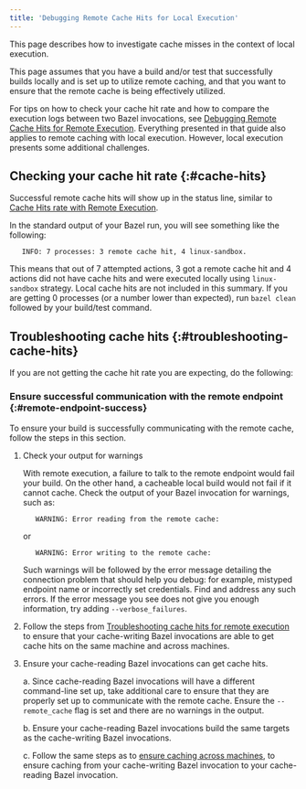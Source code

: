 ```yaml
---
title: 'Debugging Remote Cache Hits for Local Execution'
---
```


This page describes how to investigate cache misses in the context of local
execution.

This page assumes that you have a build and/or test that successfully builds
locally and is set up to utilize remote caching, and that you want to ensure
that the remote cache is being effectively utilized.

For tips on how to check your cache hit rate and how to compare the execution
logs between two Bazel invocations, see
[Debugging Remote Cache Hits for Remote Execution](/remote/cache-remote).
Everything presented in that guide also applies to remote caching with local
execution. However, local execution presents some additional challenges.

## Checking your cache hit rate {:#cache-hits}

Successful remote cache hits will show up in the status line, similar to
[Cache Hits rate with Remote
Execution](/remote/cache-remote#check-cache-hits).

In the standard output of your Bazel run, you will see something like the
following:

```none {:.devsite-disable-click-to-copy}
   INFO: 7 processes: 3 remote cache hit, 4 linux-sandbox.
```

This means that out of 7 attempted actions, 3 got a remote cache hit and 4
actions did not have cache hits and were executed locally using `linux-sandbox`
strategy. Local cache hits are not included in this summary. If you are getting
0 processes (or a number lower than expected), run `bazel clean` followed by
your build/test command.

## Troubleshooting cache hits {:#troubleshooting-cache-hits}

If you are not getting the cache hit rate you are expecting, do the following:

### Ensure successful communication with the remote endpoint {:#remote-endpoint-success}

To ensure your build is successfully communicating with the remote cache, follow
the steps in this section.

1. Check your output for warnings

   With remote execution, a failure to talk to the remote endpoint would fail
   your build. On the other hand, a cacheable local build would not fail if it
   cannot cache. Check the output of your Bazel invocation for warnings, such
   as:

   ```none {:.devsite-disable-click-to-copy}
      WARNING: Error reading from the remote cache:
   ```

   or

   ```none {:.devsite-disable-click-to-copy}
      WARNING: Error writing to the remote cache:
   ```

   Such warnings will be followed by the error message detailing the connection
   problem that should help you debug: for example, mistyped endpoint name or
   incorrectly set credentials. Find and address any such errors. If the error
   message you see does not give you enough information, try adding
   `--verbose_failures`.

2. Follow the steps from [Troubleshooting cache hits for remote
   execution](/remote/cache-remote#troubleshooting_cache_hits) to
   ensure that your cache-writing Bazel invocations are able to get cache hits
   on the same machine and across machines.

3. Ensure your cache-reading Bazel invocations can get cache hits.

   a. Since cache-reading Bazel invocations will have a different command-line set
      up, take additional care to ensure that they are properly set up to
      communicate with the remote cache. Ensure the `--remote_cache` flag is set
      and there are no warnings in the output.

   b. Ensure your cache-reading Bazel invocations build the same targets as the
      cache-writing Bazel invocations.

   c. Follow the same steps as to [ensure caching across
      machines](/remote/cache-remote#caching-across-machines),
      to ensure caching from your cache-writing Bazel invocation to your
      cache-reading Bazel invocation.
